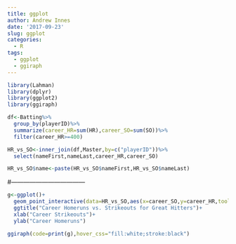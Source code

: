 ```yaml
---
title: ggplot
author: Andrew Innes
date: '2017-09-23'
slug: ggplot
categories:
  - R
tags:
  - ggplot
  - ggiraph
---
```

```r
library(Lahman)
library(dplyr)
library(ggplot2)
library(ggiraph)
```

```r
df<-Batting%>%
  group_by(playerID)%>%
  summarize(career_HR=sum(HR),career_SO=sum(SO))%>%
  filter(career_HR>=400)
```

```r
HR_vs_SO<-inner_join(df,Master,by=c("playerID"))%>%
  select(nameFirst,nameLast,career_HR,career_SO)
```

```r
HR_vs_SO$name<-paste(HR_vs_SO$nameFirst,HR_vs_SO$nameLast)
```

#------------------------------------

```r
g<-ggplot()+
  geom_point_interactive(data=HR_vs_SO,aes(x=career_SO,y=career_HR,tooltip=name,data_id=nameLast))+
  ggtitle("Career Homeruns vs. Strikeouts for Great Hitters")+
  xlab("Career Strikeouts")+
  ylab("Career Homeruns")
```

```r
ggiraph(code=print(g),hover_css="fill:white;stroke:black")
```

